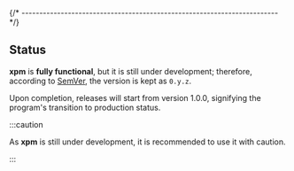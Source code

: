 
{/* ------------------------------------------------------------------------ */}

## Status

**xpm** is **fully functional**, but it is still under development;
therefore, according to
[SemVer](https://semver.org), the version is kept as `0.y.z`.

Upon completion, releases will start from version 1.0.0, signifying the
program's transition to production status.

:::caution

As **xpm** is still under development, it is recommended to use it with caution.

:::

